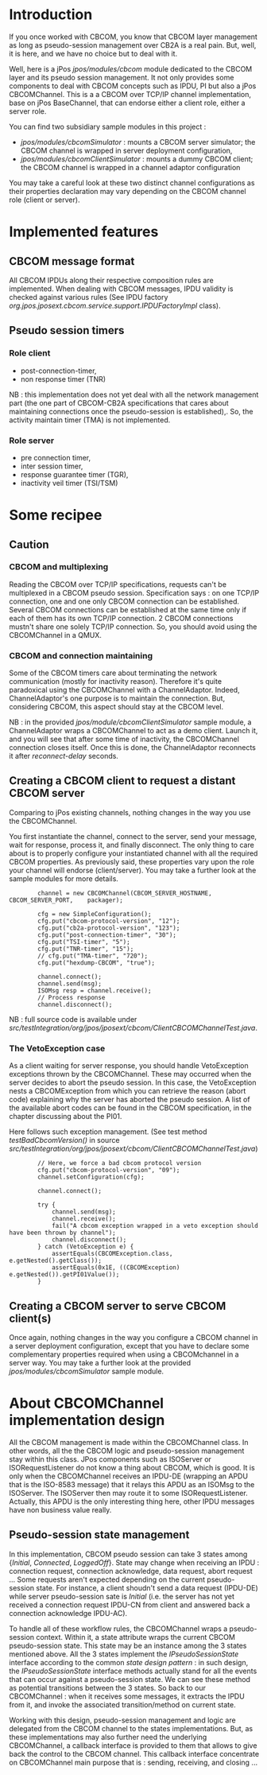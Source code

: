 = Introduction =
If you once worked with CBCOM, you know that CBCOM layer management as long as pseudo-session management over CB2A is a real pain. But, well, it is here, and we have no choice but to deal with it.
 
Well, here is a jPos ''jpos/modules/cbcom'' module dedicated to the CBCOM layer and its pseudo session management. 
It not only provides some components to deal with CBCOM concepts such as IPDU, PI but also a jPos CBCOMChannel.
This is a a CBCOM over TCP/IP channel implementation, base on jPos BaseChannel,  that can endorse either a client role, either a server role. 

You can find two subsidiary sample modules in this project :
* ''jpos/modules/cbcomSimulator'' : mounts a CBCOM server simulator; the CBCOM channel is wrapped in server deployment configuration,
* ''jpos/modules/cbcomClientSimulator'' :   mounts a dummy CBCOM client; the CBCOM channel is wrapped in a channel adaptor configuration
You may take a careful look at these two distinct channel configurations as their properties declaration may vary depending on the CBCOM channel role (client or server). 


= Implemented features =
== CBCOM message format ==
All CBCOM IPDUs along their respective composition rules are implemented.
When dealing with CBCOM messages, IPDU validity is checked against various rules (See IPDU factory ''org.jpos.jposext.cbcom.service.support.IPDUFactoryImpl'' class).   
== Pseudo session timers ==
=== Role client ===
* post-connection-timer,
* non response timer (TNR)
NB : this implementation does not yet deal with all the network management part (the one part of CBCOM-CB2A specifications that cares about maintaining connections once the pseudo-session is established),. So, the activity maintain timer (TMA)  is not implemented.
=== Role server ===
* pre connection timer,
* inter session timer,
* response guarantee timer (TGR),
* inactivity veil timer (TSI/TSM)


= Some recipee =
== Caution ==
=== CBCOM and multiplexing ===
Reading the CBCOM over TCP/IP specifications, requests can't be multiplexed in a CBCOM pseudo session.
Specification says  : on one TCP/IP connection, one and one only CBCOM connection can be established. Several CBCOM connections can be established at the same time only if each of them has its own TCP/IP connection. 2 CBCOM connections mustn't share one solely TCP/IP connection.
So, you should avoid using the CBCOMChannel in a QMUX.

=== CBCOM and connection maintaining ===
Some of the CBCOM timers care about terminating the network communication (mostly for inactivity reason).
Therefore it's quite paradoxical using the CBCOMChannel  with a ChannelAdaptor. Indeed, ChannelAdaptor's one purpose is to maintain the connection. But, considering CBCOM, this aspect should stay at the CBCOM level.

NB : in the provided ''jpos/module/cbcomClientSimulator'' sample module, a ChannelAdaptor wraps a CBCOMChannel to act as a demo client. Launch it, and you will see that after some time of inactivity, the CBCOMChannel connection closes itself. Once this is done, the ChannelAdaptor reconnects it after ''reconnect-delay'' seconds. 

== Creating a CBCOM client to request a distant CBCOM server ==
Comparing to jPos existing channels, nothing changes in the way you use the CBCOMChannel.
 
You first instantiate the channel, connect to the server, send your message, wait for response, process it, and finally disconnect.
The only thing to care about is to properly configure your instantiated channel with all the required CBCOM properties. As previously said, these properties vary upon the role your channel will endorse (client/server). You may take a further look at the sample modules for more details. 

<pre>
		channel = new CBCOMChannel(CBCOM_SERVER_HOSTNAME, CBCOM_SERVER_PORT,	packager);

		cfg = new SimpleConfiguration();
		cfg.put("cbcom-protocol-version", "12");
		cfg.put("cb2a-protocol-version", "123");
		cfg.put("post-connection-timer", "30");				
		cfg.put("TSI-timer", "5");
		cfg.put("TNR-timer", "15");
		// cfg.put("TMA-timer", "720");		
		cfg.put("hexdump-CBCOM", "true");		

		channel.connect();
		channel.send(msg);
		ISOMsg resp = channel.receive();
		// Process response
		channel.disconnect();
</pre>  

NB : full source code is available under ''src/testIntegration/org/jpos/jposext/cbcom/ClientCBCOMChannelTest.java''.

=== The VetoException case ===
As a client waiting for server response, you should handle VetoException exceptions thrown by the CBCOMChannel. These may occurred when the server decides to abort the pseudo session. In this case, the VetoException nests a CBCOMException from which you can retrieve the reason (abort code) explaining why the server has aborted the pseudo session. 
A list of the available abort codes can be found in the CBCOM specification, in the chapter discussing about the PI01.

Here follows such exception management. (See test method ''testBadCbcomVersion()'' in source ''src/testIntegration/org/jpos/jposext/cbcom/ClientCBCOMChannelTest.java'')
<pre>
		// Here, we force a bad cbcom protocol version
		cfg.put("cbcom-protocol-version", "09");
		channel.setConfiguration(cfg);

		channel.connect();

		try {
			channel.send(msg);
			channel.receive();
			fail("A cbcom exception wrapped in a veto exception should have been thrown by channel");
			channel.disconnect();
		} catch (VetoException e) {
			assertEquals(CBCOMException.class, e.getNested().getClass());
			assertEquals(0x1E, ((CBCOMException) e.getNested()).getPI01Value());
		}
</pre>

== Creating a CBCOM server to serve CBCOM client(s) ==
Once again, nothing changes in the way you configure a CBCOM channel in a server deployment configuration, except that you have to declare some complementary properties required when using a CBCOMchannel in a server way.
You may take a further look at the provided  ''jpos/modules/cbcomSimulator'' sample module.

= About CBCOMChannel implementation design =
All the CBCOM management is made within the CBCOMChannel class. In other words, all the the CBCOM logic and pseudo-session management stay within this class. 
JPos components such as ISOServer or ISORequestListener do not know a thing about CBCOM, which is good.
It is only when the CBCOMChannel receives an IPDU-DE (wrapping an APDU that is the ISO-8583 message) that it relays this APDU as an ISOMsg to the ISOServer. The ISOServer then may route it to some ISORequestListener. Actually, this APDU is the only interesting thing here, other IPDU messages have non business value really.

== Pseudo-session state management ==
In this implementation, CBCOM pseudo session can take 3 states among {''Initial'', ''Connected'', ''LoggedOff''}.
State may change when receiving an IPDU : connection request, connection acknowledge, data request, abort request ... Some requests aren't expected depending on the current pseudo-session state. For instance, a client shoudn't send a data request (IPDU-DE) while server pseudo-session sate is ''Initial'' (i.e.  the server has not yet received a connection request IPDU-CN from client and answered back a connection acknowledge IPDU-AC).

To handle all of these workflow rules, the CBCOMChannel wraps a pseudo-session context. Within it, a state attribute wraps the current CBCOM pseudo-session state.  
This state may be an instance among the 3 states mentioned above. All the 3 states  implement the ''IPseudoSessionState'' interface according to the common ''state design pattern'' : in such design, the ''IPseudoSessionState'' interface methods actually stand for all the events that can occur against a pseudo-session state. We can see these method as potential transitions between the 3 states.
So back to our CBCOMChannel : when it receives some messages, it extracts the IPDU from it, and invoke the associated transition/method on current state. 

Working with this design, pseudo-session management and logic are delegated from the CBCOM channel to the states implementations.
But, as these implementations may also further need the underlying CBCOMChannel, a callback interface is provided to them that allows to give back the control to the CBCOM channel. This callback interface concentrate on CBCOMChannel main purpose that is : sending, receiving, and closing ...